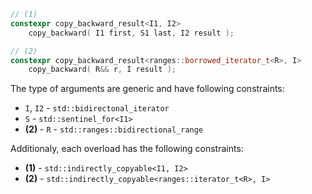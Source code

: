 ```cpp
// (1)
constexpr copy_backward_result<I1, I2>
    copy_backward( I1 first, S1 last, I2 result );

// (2)
constexpr copy_backward_result<ranges::borrowed_iterator_t<R>, I>
    copy_backward( R&& r, I result );
```

The type of arguments are generic and have following constraints:
- `I`, `I2` - `std::bidirectonal_iterator`
- `S` - `std::sentinel_for<I1>`
- **(2)** - `R` - `std::ranges::bidirectional_range`

Additionaly, each overload has the following constraints:
- **(1)** - `std::indirectly_copyable<I1, I2>`
- **(2)** - `std::indirectly_copyable<ranges::iterator_t<R>, I>`
